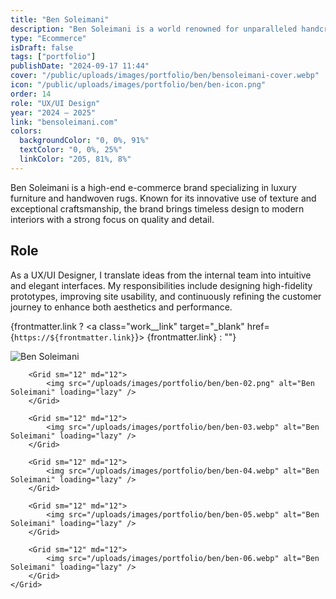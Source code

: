 ```yaml
---
title: "Ben Soleimani"
description: "Ben Soleimani is a world renowned for unparalleled handcrafted rug offerings and innovative use of texture."
type: "Ecommerce"
isDraft: false
tags: ["portfolio"]
publishDate: "2024-09-17 11:44"
cover: "/public/uploads/images/portfolio/ben/bensoleimani-cover.webp"
icon: "/public/uploads/images/portfolio/ben/ben-icon.png"
order: 14
role: "UX/UI Design"
year: "2024 — 2025"
link: "bensoleimani.com"
colors:
  backgroundColor: "0, 0%, 91%"
  textColor: "0, 0%, 25%"
  linkColor: "205, 81%, 8%"
---
```



<div class="wrap-sm">

Ben Soleimani is a high-end e-commerce brand specializing in luxury furniture and handwoven rugs. Known for its innovative use of texture and exceptional craftsmanship, the brand brings timeless design to modern interiors with a strong focus on quality and detail.


## Role 

As a UX/UI Designer, I translate ideas from the internal team into intuitive and elegant interfaces. My responsibilities include designing high-fidelity prototypes, improving site usability, and continuously refining the customer journey to enhance both aesthetics and performance.


{frontmatter.link ? <a class="work__link" target="_blank" href={`https://${frontmatter.link}`}> {frontmatter.link}</a> : ""}

</div>

<div class="wrap-wider">
    <Grid isContainer>
        <Grid sm="12" md="12">
            <img src="/uploads/images/portfolio/ben/ben-01.webp" alt="Ben Soleimani" loading="lazy" />
        </Grid>

        <Grid sm="12" md="12">
            <img src="/uploads/images/portfolio/ben/ben-02.png" alt="Ben Soleimani" loading="lazy" />
        </Grid>

        <Grid sm="12" md="12">
            <img src="/uploads/images/portfolio/ben/ben-03.webp" alt="Ben Soleimani" loading="lazy" />
        </Grid>

        <Grid sm="12" md="12">
            <img src="/uploads/images/portfolio/ben/ben-04.webp" alt="Ben Soleimani" loading="lazy" />
        </Grid>

        <Grid sm="12" md="12">
            <img src="/uploads/images/portfolio/ben/ben-05.webp" alt="Ben Soleimani" loading="lazy" />
        </Grid>

        <Grid sm="12" md="12">
            <img src="/uploads/images/portfolio/ben/ben-06.webp" alt="Ben Soleimani" loading="lazy" />
        </Grid>
    </Grid>
</div>
